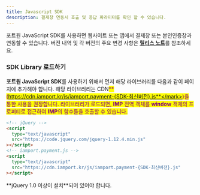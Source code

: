 ```yaml
---
title: Javascript SDK
description: 결제창 연동시 호출 및 응답 파라미터를 확인 할 수 있습니다.
---
```




포트원 JavaScript SDK를 사용하면 웹사이트 또는 앱에서 결제창 또는 본인인증창과 연동할 수 있습니다. 버전 내역 및 각 버전의 주요 변경 사항은 [**릴리스 노트**](sdk-release-note)를 참조하세요.

### SDK Library 로드하기 <a href="#sdk-library" id="sdk-library"></a>

**포트원 JavaScript SDK**를 사용하기 위해서 먼저 해당 라이브러리를 다음과 같이 페이지에 추가해야 합니다. 해당 라이브러리는 CDN<mark style="color:purple;">**(https://cdn.iamport.kr/js/iamport.payment-{SDK-최신버전}.js**</mark>)을 통한 사용을 권장합니다. 라이브러리가 로드되면, **IMP** 전역 객체를 **window** 객체의 프로퍼티로 접근하여 **IMP**의 함수들을 호출할 수 있습니다.

```html title="HTML"
<!-- jQuery -->
<script
  type="text/javascript"
  src="https://code.jquery.com/jquery-1.12.4.min.js"
></script>
<!-- iamport.payment.js -->
<script
  type="text/javascript"
  src="https://cdn.iamport.kr/js/iamport.payment-{SDK-최신버전}.js"
></script>
```

<Hint style="warning">
**jQuery 1.0 이상이 설치**되어 있어야 합니다.

</Hint>
